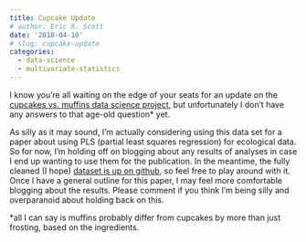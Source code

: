 ```yaml
---
title: Cupcake Update
# author: Eric R. Scott
date: '2018-04-10'
# slug: cupcake-update
categories:
  - data-science
  - multivariate-statistics
---
```


I know you're all waiting on the edge of your seats for an update on the [cupcakes vs. muffins data science project](http://www.ericrscott.com/2018/03/05/cupcakes-vs-muffins/), but unfortunately I don't have any answers to that age-old question\* yet.

As silly as it may sound, I'm actually considering using this data set for a paper about using PLS (partial least squares regression) for ecological data.
So for now, I'm holding off on blogging about any results of analyses in case I end up wanting to use them for the publication.
In the meantime, the fully cleaned (I hope) [dataset is up on github](https://github.com/Aariq/cupcakes-vs-muffins), so feel free to play around with it.
Once I have a general outline for this paper, I may feel more comfortable blogging about the results.
Please comment if you think I'm being silly and overparanoid about holding back on this.

\*all I can say is muffins probably differ from cupcakes by more than just frosting, based on the ingredients.

